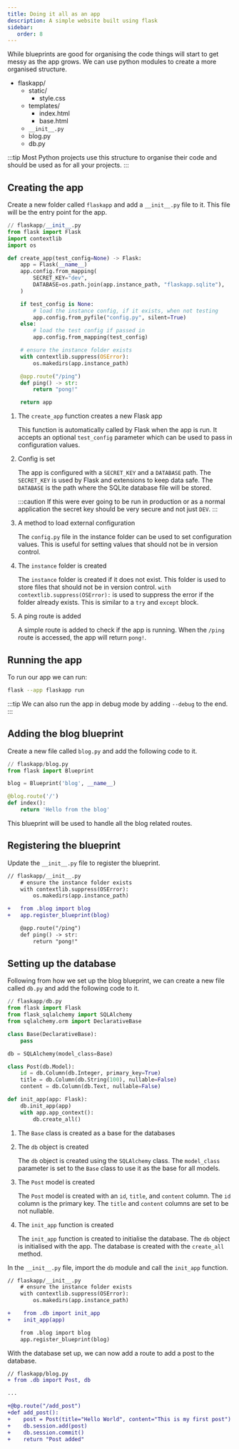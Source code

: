 ```yaml
---
title: Doing it all as an app
description: A simple website built using flask
sidebar:
   order: 8
---
```


While blueprints are good for organising the code things will start to get messy as the app grows. We can use python modules to create a more organised structure.


<FileTree>

- flaskapp/
  - static/
    - style.css
  - templates/
    - index.html
    - base.html
  - `__init__.py`
  - blog.py
  - db.py

</FileTree>

:::tip
Most Python projects use this structure to organise their code and should be used as for all your projects.
:::

## Creating the app

Create a new folder called `flaskapp` and add a `__init__.py` file to it. This file will be the entry point for the app.

```python
// flaskapp/__init__.py
from flask import Flask
import contextlib
import os

def create_app(test_config=None) -> Flask:
    app = Flask(__name__)
    app.config.from_mapping(
        SECRET_KEY="dev",
        DATABASE=os.path.join(app.instance_path, "flaskapp.sqlite"),
    )

    if test_config is None:
        # load the instance config, if it exists, when not testing
        app.config.from_pyfile("config.py", silent=True)
    else:
        # load the test config if passed in
        app.config.from_mapping(test_config)

    # ensure the instance folder exists
    with contextlib.suppress(OSError):
        os.makedirs(app.instance_path)

    @app.route("/ping")
    def ping() -> str:
        return "pong!"

    return app
```


<Steps>

1. The `create_app` function creates a new Flask app

   This function is automatically called by Flask when the app is run.
   It accepts an optional `test_config` parameter which can be used to pass in configuration values.

2. Config is set

   The app is configured with a `SECRET_KEY` and a `DATABASE` path.
   The `SECRET_KEY` is used by Flask and extensions to keep data safe.
   The `DATABASE` is the path where the SQLite database file will be stored.

   :::caution
   If this were ever going to be run in production or as a normal application the secret key should be very secure and not just `DEV`.
   :::

3. A method to load external configuration

   The `config.py` file in the instance folder can be used to set configuration values.
   This is useful for setting values that should not be in version control.

4. The `instance` folder is created

   The `instance` folder is created if it does not exist.
   This folder is used to store files that should not be in version control.
   `with contextlib.suppress(OSError):` is used to suppress the error if the folder already exists. This is similar to a `try` and `except` block.

5. A ping route is added

    A simple route is added to check if the app is running.
    When the `/ping` route is accessed, the app will return `pong!`.

</Steps>

## Running the app

To run our app we can run:

```bash
flask --app flaskapp run
```

:::tip
We can also run the app in debug mode by adding `--debug` to the end.
:::


## Adding the blog blueprint

Create a new file called `blog.py` and add the following code to it.

```python
// flaskapp/blog.py
from flask import Blueprint

blog = Blueprint('blog', __name__)

@blog.route('/')
def index():
    return 'Hello from the blog'
```

This blueprint will be used to handle all the blog related routes.

## Registering the blueprint

Update the `__init__.py` file to register the blueprint.

```diff lang="python"
// flaskapp/__init__.py
    # ensure the instance folder exists
    with contextlib.suppress(OSError):
        os.makedirs(app.instance_path)

+   from .blog import blog
+   app.register_blueprint(blog)

    @app.route("/ping")
    def ping() -> str:
        return "pong!"
```

## Setting up the database

Following from how we set up the blog blueprint, we can create a new file called `db.py` and add the following code to it.

```python
// flaskapp/db.py
from flask import Flask
from flask_sqlalchemy import SQLAlchemy
from sqlalchemy.orm import DeclarativeBase

class Base(DeclarativeBase):
    pass

db = SQLAlchemy(model_class=Base)

class Post(db.Model):
    id = db.Column(db.Integer, primary_key=True)
    title = db.Column(db.String(100), nullable=False)
    content = db.Column(db.Text, nullable=False)

def init_app(app: Flask):
    db.init_app(app)
    with app.app_context():
        db.create_all()
```

<Steps>

1. The `Base` class is created as a base for the databases

2. The `db` object is created

   The `db` object is created using the `SQLAlchemy` class.
   The `model_class` parameter is set to the `Base` class to use it as the base for all models.

3. The `Post` model is created

    The `Post` model is created with an `id`, `title`, and `content` column.
    The `id` column is the primary key.
    The `title` and `content` columns are set to be not nullable.

4. The `init_app` function is created

    The `init_app` function is created to initialise the database.
    The `db` object is initialised with the app.
    The database is created with the `create_all` method.

</Steps>

In the `__init__.py` file, import the `db` module and call the `init_app` function.

```diff lang="python"
// flaskapp/__init__.py
    # ensure the instance folder exists
    with contextlib.suppress(OSError):
        os.makedirs(app.instance_path)

+    from .db import init_app
+    init_app(app)

    from .blog import blog
    app.register_blueprint(blog)
```

With the database set up, we can now add a route to add a post to the database.

```diff lang="python"
// flaskapp/blog.py
+ from .db import Post, db

...

+@bp.route("/add_post")
+def add_post():
+    post = Post(title="Hello World", content="This is my first post")
+    db.session.add(post)
+    db.session.commit()
+    return "Post added"
```
